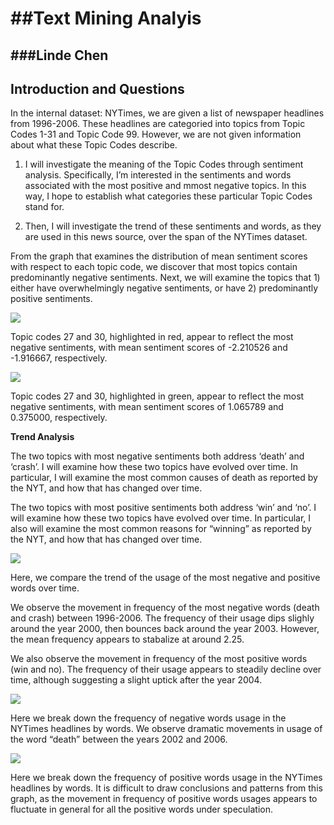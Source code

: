 ##Text Mining Analyis
================
###Linde Chen
--------------------------

**Introduction and Questions**
---------------------------

In the internal dataset: NYTimes, we are given a list of newspaper headlines from 1996-2006. These headlines are categoried into topics from Topic Codes 1-31 and Topic Code 99. However, we are not given information about what these Topic Codes describe.

1.  I will investigate the meaning of the Topic Codes through sentiment analysis. Specifically, I'm interested in the sentiments and words associated with the most positive and mmost negative topics. In this way, I hope to establish what categories these particular Topic Codes stand for.

2.  Then, I will investigate the trend of these sentiments and words, as they are used in this news source, over the span of the NYTimes dataset.

From the graph that examines the distribution of mean sentiment scores with respect to each topic code, we discover that most topics contain predominantly negative sentiments. Next, we will examine the topics that 1) either have overwhelmingly negative sentiments, or have 2) predominantly positive sentiments.

![](linde-questions_files/figure-markdown_github-ascii_identifiers/unnamed-chunk-8-1.png)

Topic codes 27 and 30, highlighted in red, appear to reflect the most negative sentiments, with mean sentiment scores of -2.210526 and -1.916667, respectively.

![](linde-questions_files/figure-markdown_github-ascii_identifiers/unnamed-chunk-10-1.png)

Topic codes 27 and 30, highlighted in green, appear to reflect the most negative sentiments, with mean sentiment scores of 1.065789 and 0.375000, respectively.

**Trend Analysis**

The two topics with most negative sentiments both address 'death' and 'crash'. I will examine how these two topics have evolved over time. In particular, I will examine the most common causes of death as reported by the NYT, and how that has changed over time.

The two topics with most positive sentiments both address 'win' and 'no'. I will examine how these two topics have evolved over time. In particular, I also will examine the most common reasons for "winning" as reported by the NYT, and how that has changed over time.

![](linde-questions_files/figure-markdown_github-ascii_identifiers/unnamed-chunk-18-1.png)

Here, we compare the trend of the usage of the most negative and positive words over time.

We observe the movement in frequency of the most negative words (death and crash) between 1996-2006. The frequency of their usage dips slighly around the year 2000, then bounces back around the year 2003. However, the mean frequency appears to stabalize at around 2.25.

We also observe the movement in frequency of the most positive words (win and no). The frequency of their usage appears to steadily decline over time, although suggesting a slight uptick after the year 2004.

![](linde-questions_files/figure-markdown_github-ascii_identifiers/unnamed-chunk-19-1.png)

Here we break down the frequency of negative words usage in the NYTimes headlines by words. We observe dramatic movements in usage of the word "death" between the years 2002 and 2006.

![](linde-questions_files/figure-markdown_github-ascii_identifiers/unnamed-chunk-20-1.png)

Here we break down the frequency of positive words usage in the NYTimes headlines by words. It is difficult to draw conclusions and patterns from this graph, as the movement in frequency of positive words usages appears to fluctuate in general for all the positive words under speculation.

